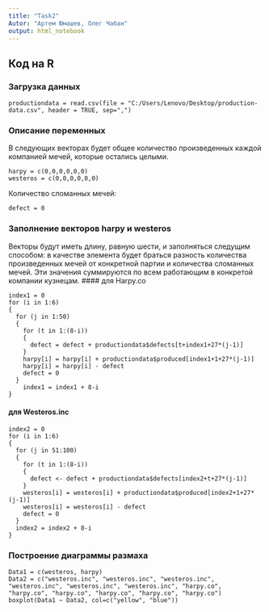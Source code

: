 ```yaml
---
title: "Task2"
Autor: "Артем Юмашев, Олег Чабан"
output: html_notebook
---
```


## Код на R

### Загрузка данных
```
productiondata = read.csv(file = "C:/Users/Lenovo/Desktop/production-data.csv", header = TRUE, sep=",")
```

### Описание переменных
В следующих векторах будет общее количество произведенных каждой компанией мечей, которые остались целыми.
```
harpy = c(0,0,0,0,0,0)
westeros = c(0,0,0,0,0,0)
```
Количество сломанных мечей:
```
defect = 0
```

### Заполнение векторов harpy и westeros
Векторы будут иметь длину, равную шести, и заполняться следущим способом: в качестве элемента будет браться разность
количества произведенных мечей от конкретной партии и количества сломанных мечей. Эти значения суммируются по всем работающим 
в конкретой компании кузнецам.
#### для Harpy.co
```
index1 = 0
for (i in 1:6) 
{
  for (j in 1:50) 
  {
    for (t in 1:(8-i)) 
    { 
      defect = defect + productiondata$defects[t+index1+27*(j-1)] 
    }
    harpy[i] = harpy[i] + productiondata$produced[index1+1+27*(j-1)] 
    harpy[i] = harpy[i] - defect 
    defect = 0
  }
    index1 = index1 + 8-i
}
```
#### для Westeros.inc
```
index2 = 0
for (i in 1:6) 
{
  for (j in 51:100) 
  {
    for (t in 1:(8-i)) 
    {
      defect <- defect + productiondata$defects[index2+t+27*(j-1)] 
    }
    westeros[i] = westeros[i] + productiondata$produced[index2+1+27*(j-1)] 
    westeros[i] = westeros[i] - defect 
    defect = 0
  }
  index2 = index2 + 8-i
}
```

### Построение диаграммы размаха
```
Data1 = c(westeros, harpy)
Data2 = c("westeros.inc", "westeros.inc", "westeros.inc", "westeros.inc", "westeros.inc", "westeros.inc", "harpy.co", "harpy.co", "harpy.co", "harpy.co", "harpy.co", "harpy.co")
boxplot(Data1 ~ Data2, col=c("yellow", "blue"))
```


